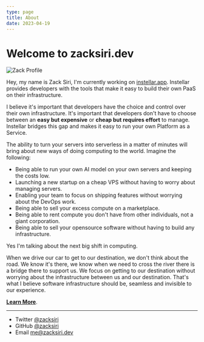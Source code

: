 ```yaml
---
type: page
title: About
date: 2023-04-19
---
```


# Welcome to zacksiri.dev


<Image
  src="/images/zack.jpg"
  alt="Zack Profile"
  width={200}
  height={200}
  priority
  className="mx-auto"
/>

Hey, my name is Zack Siri, I'm currently working on [instellar.app](https://instellar.app). Instellar provides developers with the tools that make it easy to build their own PaaS on their infrastructure.

I believe it's important that developers have the choice and control over their own infrastructure. It's important that developers don't have to choose between an **easy but expensive** or **cheap but requires effort** to manage. Instellar bridges this gap and makes it easy to run your own Platform as a Service.

The ability to turn your servers into serverless in a matter of minutes will bring about new ways of doing computing to the world. Imagine the following:

- Being able to run your own AI model on your own servers and keeping the costs low.
- Launching a new startup on a cheap VPS without having to worry about managing servers.
- Enabling your team to focus on shipping features without worrying about the DevOps work.
- Being able to sell your excess compute on a marketplace.
- Being able to rent compute you don't have from other individuals, not a giant corporation.
- Being able to sell your opensource software without having to build any infrastructure.

Yes I'm talking about the next big shift in computing.

When we drive our car to get to our destination, we don't think about the road. We know it's there, we know when we need to cross the river there is a bridge there to support us. We focus on getting to our destination without worrying about the infrastructure between us and our destination. That's what I believe software infrastructure should be, seamless and invisible to our experience.

[**Learn More**](https://instellar.app).

---

- Twitter [@zacksiri](https://twitter.com/zacksiri)
- GitHub [@zacksiri](https://github.com/zacksiri)
- Email me@zacksiri.dev